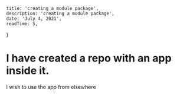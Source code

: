 
    title: 'creating a module package',
    description: 'creating a module package',
    date: 'July 4, 2021',
    readTime: 5,
}


# I have created a repo with an app inside it.

I wish to use the app from elsewhere
